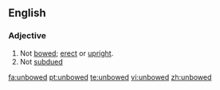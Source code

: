 ==English==
===Adjective===
{{en-adj}}
# Not [[bowed]]; [[erect]] or [[upright]].
# Not [[subdued]]

[[fa:unbowed]]
[[pt:unbowed]]
[[te:unbowed]]
[[vi:unbowed]]
[[zh:unbowed]]